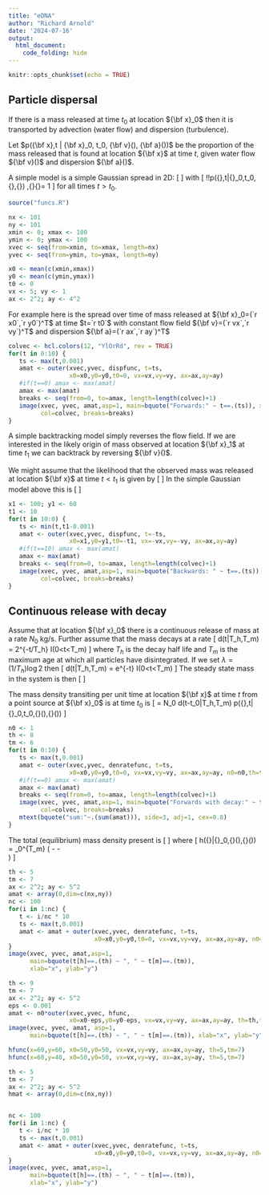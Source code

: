 ```yaml
---
title: "eDNA"
author: "Richard Arnold"
date: '2024-07-16'
output: 
  html_document:
    code_folding: hide
---
```


```r
knitr::opts_chunk$set(echo = TRUE)
```

## Particle dispersal

If there is a mass released at time $t_0$ at location ${\bf x}_0$ then it is transported
by advection (water flow) and dispersion (turbulence).  

Let $p({\bf x},t | {\bf x}_0, t_0, {\bf v}(), {\bf a}())$ be the proportion of the mass released
that is found at location ${\bf x}$ at time $t$, given water flow ${\bf v}()$ and dispersion ${\bf a}()$.

A simple model is a simple Gaussian spread in 2D:
\[
  \begin{align}
   p({\bf x},t | {\bf x}_0, t_0, {\bf v}, {\bf a})
   &= 
   \frac{1}{2\pi \sqrt{a_xa_y}(t-t_0)}
   \exp\left(
      -\frac{\left(x-x_0-v_x(t-t_0)\right)^2}{2a_x(t-t_0)}
      -\frac{\left(y-y_0-v_y(t-t_0)\right)^2}{2a_y(t-t_0)}
       \right)\\
   &= g({\bf x},t-t_0 |{\bf x}_0, {\bf v}, {\bf a})
  \end{align}
\]
with
\[
   \int\!\!\int p({\bf x},t|{\bf x}_0,t_0, {\bf v},{\bf a}) \,{\rm d}{\bf x}= 1 
\]
for all times $t>t_0$.


```r
source("funcs.R")
```

```r
nx <- 101
ny <- 101
xmin <- 0; xmax <- 100
ymin <- 0; ymax <- 100
xvec <- seq(from=xmin, to=xmax, length=nx)
yvec <- seq(from=ymin, to=ymax, length=ny)

x0 <- mean(c(xmin,xmax))
y0 <- mean(c(ymin,ymax))
t0 <- 0
vx <- 5; vy <- 1
ax <- 2^2; ay <- 4^2
```

For example here is the spread over time of mass released at ${\bf x}_0=(`r x0`,`r y0`)^T$
at time $t=`r t0`$ with constant flow field ${\bf v}=(`r vx`,`r vy`)^T$ and
dispersion ${\bf a}=(`r ax`,`r ay`)^T$
```r
colvec <- hcl.colors(12, "YlOrRd", rev = TRUE)
for(t in 0:10) {
   ts <- max(t,0.001)
   amat <- outer(xvec,yvec, dispfunc, t=ts,
                 x0=x0,y0=y0,t0=0, vx=vx,vy=vy, ax=ax,ay=ay)
   #if(t==0) amax <- max(amat)
   amax <- max(amat)
   breaks <- seq(from=0, to=amax, length=length(colvec)+1)
   image(xvec, yvec, amat,asp=1, main=bquote("Forwards:" ~ t==.(ts)), xlab="x", ylab="y",
         col=colvec, breaks=breaks)
}
```

A simple backtracking model simply reverses the flow field.  If we are interested in the likely origin
of mass observed at location ${\bf x}_1$ at time $t_1$ we can backtrack by reversing ${\bf v}()$.  

We might assume that the likelihood that the observed mass was released at location ${\bf x}$ at time $t<t_1$ 
is given by
\[
   \begin{align}
   \tilde{p}({\bf x},t | {\bf x}_1,t_1, {\bf v}(), {\bf a}())
     &= g({\bf x},t_1-t |{\bf x}_1, -{\bf v}(), {\bf a}())\\
     &= p({\bf x},-t | {\bf x}_1,-t_1, -{\bf v}(), {\bf a}())
   \end{align}
\]
In the simple Gaussian model above this is
\[
  \begin{align}
   \tilde{p}({\bf x},t | {\bf x}_1, t_1, {\bf v}(), {\bf a}())
   &= 
   p({\bf x},t_1 | {\bf x}_1, t, -{\bf v}(), {\bf a}())\\
   &= 
   p({\bf x},-t | {\bf x}_1, -t_1, -{\bf v}(), {\bf a}())\\
   &= 
   g({\bf x},t_1-t | {\bf x}_1, -{\bf v}(), {\bf a}())\\
   &= 
   \frac{1}{2\pi\sqrt{a_xa_y}(t_1-t)}
   \exp\left(
      -\frac{\left(x-x_1+v_x(t_1-t)\right)^2}{2a_x(t_1-t)}
      -\frac{\left(y-y_1+v_y(t_1-t)\right)^2}{2a_y(t_1-t)}
       \right)
  \end{align}
\]

```r
x1 <- 100; y1 <- 60
t1 <- 10
for(t in 10:0) {
   ts <- min(t,t1-0.001)
   amat <- outer(xvec,yvec, dispfunc, t=-ts,
                 x0=x1,y0=y1,t0=-t1, vx=-vx,vy=-vy, ax=ax,ay=ay)
   #if(t==10) amax <- max(amat)
   amax <- max(amat)
   breaks <- seq(from=0, to=amax, length=length(colvec)+1)
   image(xvec, yvec, amat,asp=1, main=bquote("Backwards: " ~ t==.(ts)), xlab="x", ylab="y",
         col=colvec, breaks=breaks)
}
```

## Continuous release with decay

Assume that at location ${\bf x}_0$ there is a continuous release of mass
at a rate $N_0$ kg/s.   Further assume that the mass decays at a rate
\[
   d(t|T_h,T_m) = 2^{-t/T_h} I(0<t<T_m)
\]
where $T_h$ is the decay half life and $T_m$ is the maximum age at which
all particles have disintegrated.  If we set $\lambda = (1/T_h)\log 2$ then
\[
   d(t|T_h,T_m) = e^{-\lambda t} I(0<t<T_m)
\]
The steady state mass in the system is then
\[
  \begin{align}
  M_0 &= \int_{-\infty}^t N_0 d(t-t_0|T_h,T_m)\;{\rm d}t_0\\
      &= N_0 \int_{-\infty}^t e^{-\lambda(t-t_0)} I(t_0>t-T_m)\;{\rm d}t_0\\
      &= N_0 \int_{t-T_m}^t e^{-\lambda(t-t_0)} \;{\rm d}t_0\\
      &= N_0 \int_0^{T_m} e^{-\lambda u} \;{\rm d}u\\
      &= \frac{N_0}{\lambda}\left[1-e^{-\lambda T_m}\right]\\
      &= \frac{N_0T_h}{\log 2}\left[1-e^{-\lambda T_m}\right]
  \end{align}
\]

The mass density transiting per unit time at location ${\bf x}$ at time $t$ 
from a point source at ${\bf x}_0$ is at time $t_0$ is
\[
   \frac{{\rm d}\rho({\bf x},t|N_0,{\bf x}_0,t_0,{\bf v}(),{\bf a}())}{{\rm d}t}
   = 
   N_0 d(t-t_0|T_h,T_m) p({\bf x},t|{\bf x}_0,t_0,{\bf v}(),{\bf a}())
\]

```r
n0 <- 1
th <- 8
tm <- 6
for(t in 0:10) {
   ts <- max(t,0.001)
   amat <- outer(xvec,yvec, denratefunc, t=ts,
                 x0=x0,y0=y0,t0=0, vx=vx,vy=vy, ax=ax,ay=ay, n0=n0,th=th,tm=tm)
   #if(t==0) amax <- max(amat)
   amax <- max(amat)
   breaks <- seq(from=0, to=amax, length=length(colvec)+1)
   image(xvec, yvec, amat,asp=1, main=bquote("Forwards with decay:" ~ t==.(ts)), xlab="x", ylab="y",
         col=colvec, breaks=breaks)
   mtext(bquote("sum:"~.(sum(amat))), side=3, adj=1, cex=0.8)
}
```

The total (equilibrium) mass density present is
\[
  \begin{align}
   \rho({\bf x},t|N_0,{\bf x}_0,{\bf v}(),{\bf a}())
   &= \rho({\bf x}|N_0,{\bf x}_0,{\bf v}(),{\bf a}())\\
   &= \int_{-\infty}^t N_0 d(t-t_0|T_h,T_m) p({\bf x},t|{\bf x}_0,t_0,{\bf v}(),{\bf a}())\;{\rm d}t_0\\
   &= N_0 \int_{t-T_m}^t e^{-\lambda (t-t_0)} g({\bf x},t-t_0|{\bf x}_0,{\bf v}(),{\bf a}())\;{\rm d}t_0\\
   &= N_0 \int_0^{T_m} e^{-\lambda u} g({\bf x},u|{\bf x}_0,{\bf v}(),{\bf a}())\;{\rm d}u\\
   &= \frac{N_0}{2\pi \sqrt{a_xa_y}} \int_0^{T_m} \frac{e^{-\lambda u}}{u}
      \exp\left(
         -\frac{\left(x-x_0-v_xu\right)^2}{2a_xu}
         -\frac{\left(y-y_0-v_yu\right)^2}{2a_yu}       
         \right)\\
   &= N_0 h({\bf x}|{\bf x}_0,{\bf v}(),{\bf a}())
  \end{align}
\]
where
\[
  h({\bf x}|{\bf x}_0,{\bf v}(),{\bf a}())
  =
  \frac{1}{2\pi \sqrt{a_xa_y}} \int_0^{T_m} \frac{e^{-\lambda u}}{u}
      \exp\left(
         -\frac{\left(x-x_0-v_xu\right)^2}{2a_xu}
         -\frac{\left(y-y_0-v_yu\right)^2}{2a_yu}       
         \right)
\]


```r
th <- 5
tm <- 7
ax <- 2^2; ay <- 5^2
amat <- array(0,dim=c(nx,ny))
nc <- 100
for(i in 1:nc) {
   t <- i/nc * 10
   ts <- max(t,0.001)
   amat <- amat + outer(xvec,yvec, denratefunc, t=ts,
                        x0=x0,y0=y0,t0=0, vx=vx,vy=vy, ax=ax,ay=ay, n0=n0,th=th,tm=tm)
}
image(xvec, yvec, amat,asp=1, 
      main=bquote(t[h]==.(th) ~ ", " ~ t[m]==.(tm)), 
      xlab="x", ylab="y")
```


```r
th <- 9
tm <- 7
ax <- 2^2; ay <- 5^2
eps <- 0.001
amat <- n0*outer(xvec,yvec, hfunc,
                 x0=x0-eps,y0=y0-eps, vx=vx,vy=vy, ax=ax,ay=ay, th=th,tm=tm)
image(xvec, yvec, amat, asp=1, 
      main=bquote(t[h]==.(th) ~ ", " ~ t[m]==.(tm)), xlab="x", ylab="y")
```


```r
hfunc(x=60,y=60, x0=50,y0=50, vx=vx,vy=vy, ax=ax,ay=ay, th=5,tm=7)
hfunc(x=60,y=40, x0=50,y0=50, vx=vx,vy=vy, ax=ax,ay=ay, th=5,tm=7)
```

```r
th <- 5
tm <- 7
ax <- 2^2; ay <- 5^2
hmat <- array(0,dim=c(nx,ny))


nc <- 100
for(i in 1:nc) {
   t <- i/nc * 10
   ts <- max(t,0.001)
   amat <- amat + outer(xvec,yvec, denratefunc, t=ts,
                        x0=x0,y0=y0,t0=0, vx=vx,vy=vy, ax=ax,ay=ay, n0=n0,th=th,tm=tm)
}
image(xvec, yvec, amat,asp=1, 
      main=bquote(t[h]==.(th) ~ ", " ~ t[m]==.(tm)), 
      xlab="x", ylab="y")
```

```r
```

